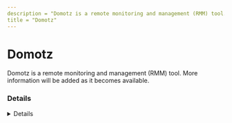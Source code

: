 ---
description = "Domotz is a remote monitoring and management (RMM) tool. More information will be added as it becomes available."
title = "Domotz"
---



# Domotz

Domotz is a remote monitoring and management (RMM) tool. More information will be added as it becomes available.

### Details
<Details author={""}
         category={""}
         created={""}
         website={""}
         lastModified={"2024-02-07"}
         privileges={""}
         free={ false }
         verification={ false }
/>

#### Installation Paths
<Card code={ ["domotz.exe", "Domotz Pro Desktop App.exe", "domotz_bash.exe", "domotz*.exe", "Domotz Pro Desktop App Setup*.exe", "domotz-windows*.exe"] }/>





### Forensic Artifacts




#### Network Artifacts
<EuiSpacer size="xl"/>
<NetworkArtifactsTable data={ [{"Description": "Known remote domains", "Domains": ["*.domotz.co", "domotz.com", "*cell-1.domotz.com"], "Ports": []}] }/>




### Detections
- Detects potential network activity of Domotz RMM tool
  - [Sigma Rule](https://github.com/magicsword-io/LOLRMM/blob/main/detections/sigma/domotz_network_sigma.yml)
- Detects potential processes activity of Domotz RMM tool
  - [Sigma Rule](https://github.com/magicsword-io/LOLRMM/blob/main/detections/sigma/domotz_processes_sigma.yml)

### References
- [https://help.domotz.com/tips-tricks/unblock-outgoing-connections-on-firewall/](https://help.domotz.com/tips-tricks/unblock-outgoing-connections-on-firewall/)

